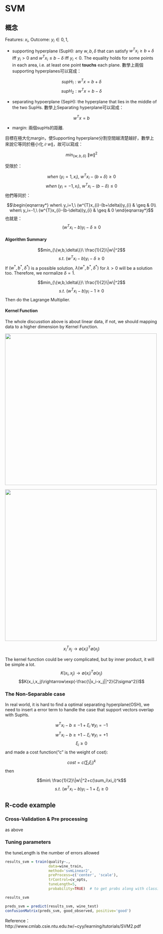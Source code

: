 # SVM 

## 概念{-}

Features: $x_i$, Outcome: $y_i\in {0,1}$, 

  * supporting hyperplane (SupH): any $w,b,\delta$ that can satisfy $w^Tx_i\geq b+\delta$ iff $y_i>0$ and $w^Tx_i\leq b-\delta$ iff $y_i<0$. The equality holds for some points in each area, i.e. at least one point **touchs** each plane. 數學上兩個supporting hyperplanes可以寫成：
  
  $$supH_1: w^Tx=b+\delta$$
  $$supH_2: w^Tx=b-\delta$$
  
  * separating hypoerplane (SepH): the hyperplane that lies in the middle of the two SupHs. 數學上Separating hyperplane可以寫成：
  
  $$w^Tx=b$$
  
  * margin: 兩個supHs的距離. 
  
目標在極大化margin，使Supporting hyperplane分割空間越清楚越好，數學上來說它等同於極小化$\|w\|$，故可以寫成：

$$min_{\{w,b,\delta\}}\ \|w\|^2$$

受限於：

$$when\ (y_i=1,x_i),\ w^Tx_i-(b+\delta)\geq 0$$
$$when\ (y_i=-1,x_i),\ w^Tx_i-(b-\delta)\leq 0$$
他們等同於：

$$\begin{eqnarray*}
when\ y_i=1,\ (w^{T}x_{i}-(b+\delta))y_{i} & \geq & 0\\
when\ y_i=-1,\ (w^{T}x_{i}-(b-\delta))y_{i} & \geq & 0
\end{eqnarray*}$$
也就是：
$$(w^Tx_i-b)y_i-\delta \geq 0$$

#### Algorithm Summary{-}

$$min_{\{w,b,\delta\}}\ \frac{1}{2}\|w\|^2$$
$$s.t.\ (w^Tx_i-b)y_i-\delta\geq 0$$
If $(w^*,b^*,\delta^*)$ is a possible solution, $\lambda (w^*,b^*,\delta^*)$ for $\lambda>0$ will be a solution too. Therefore, we normalize $\delta=1$.

$$min_{\{w,b,\delta\}}\ \frac{1}{2}\|w\|^2$$
$$s.t.\ (w^Tx_i-b)y_i-1\geq 0$$
Then do the Lagrange Multiplier.

#### Kernel Function{-}

The whole discusstion above is about linear data, if not, we should mapping data to a higher dimension by Kernel Function.

<img src="https://m-clark.github.io/introduction-to-machine-learning/introduction-to-machine-learning_files/figure-html/svm2d-1.svg" height="500" width="500">

<img src="https://m-clark.github.io/introduction-to-machine-learning/img/svm3d.png" height="500" width="500">

$$x_i^Tx_j\rightarrow\emptyset(x_i)^T\emptyset(x_j)$$

The kernel function could be very complicated, but by inner product, it will be simple a lot.
$$K(x_i,x_j)\rightarrow\emptyset(x_i)^T\emptyset(x_j)$$
$$K(x_i,x_j)\rightarrow\exp(-\frac{\|x_i-x_j||^2}{2\sigma^2})$$

### The Non-Separable case{-}

In real world, it is hard to find a optimal separating hyperplane(OSH), we need to insert a error term to handle the case that support vectors overlap with SupHs.

$$w^Tx_i-b\leq-1+\xi_i\  \forall y_i=-1$$
$$w^Tx_i-b\geq+1-\xi_i\  \forall y_i=+1$$
$$\xi_i\geq0$$
and made a cost function("c" is the weight of cost):

$$cost = c(\sum_i\xi_i)^k$$
then

$$min\ \frac{1}{2}\|w\|^2+c(\sum_i\xi_i)^k$$
$$s.t.\ (w^Tx_i-b)y_i-1+\xi_i\geq 0$$


## R-code example{-}

### Cross-Validation & Pre processing{-}

as above

### Tuning parameters{-}

the tuneLength is the number of errors allowed

```r
results_svm = train(quality~., 
                    data=wine_train, 
                    method='svmLinear2',
                    preProcess=c('center', 'scale'), 
                    trControl=cv_opts, 
                    tuneLength=5,
                    probability=TRUE)  # to get probs along with classifications

results_svm
```


```r
preds_svm = predict(results_svm, wine_test)
confusionMatrix(preds_svm, good_observed, positive='good')
```

Reference：http://www.cmlab.csie.ntu.edu.tw/~cyy/learning/tutorials/SVM2.pdf
